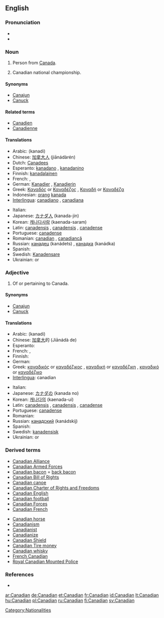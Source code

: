 {{see|canadian}}
==English==

===Pronunciation===
* {{IPA|/kəˈneɪdɪən/}}
* {{SAMPA|k@"neIdI@n}}

===Noun===
{{en-noun}}

# Person from [[Canada]].
# {{informal}} {{sport}} Canadian national championship.

====Synonyms====
* [[Canajun]]
* [[Canuck]]

====Related terms====
* [[Canadien]]
* [[Canadienne]]

====Translations====
{{top}}
* Arabic: {{Arab|[[كندي]]}} (kanadi)
* Chinese: [[加拿大人]] (jiānádàrén)
* Dutch: [[Canadees]]
* Esperanto: [[kanadano]] {{m}}, [[kanadanino]] {{f}}
* Finnish: [[Kanada|kanada]][[-lainen|lainen]]
* French: {{t+|fr|Canadien|m}}, {{t-|fr|Canadienne|f}}
* German: [[Kanadier]] {{m}}, [[Kanadierin]]  {{f}}
* Greek: [[Καναδός]] or [[Καναδέζος]] {{m}}, [[Καναδή]] or [[Καναδέζα]] {{f}}
* Indonesian: [[orang]] [[kanada]]
* [[Interlingua]]: [[canadiano]] {{m}}, [[canadiana]] {{f}}
{{mid}}
* Italian: {{t-|it|canadese}}
* Japanese: [[カナダ]][[人]] (kanada-jin)
* Korean: [[캐나다]][[사람]] (kaenada-saram)
* Latin: [[canadensis]] {{m}}, [[canadensis]] {{f}}, [[canadense]] {{n}}
* Portuguese: [[canadense]] {{m|f}}
* Romanian: [[canadian]] {{m}}, [[canadiancă]] {{f}}
* Russian: [[канадец]] (kanádets) {{m}}, [[канадка]] (kanádka) {{f}}
* Spanish: {{t+|es|canadiense|m|f}}
* Swedish: [[Kanadensare]]
* Ukrainian: {{t-|uk|канадець|m|tr=kanádec’|sc=Cyrl|xs=Ukrainian}} or {{t-|uk|канадієць|m|tr=kanadíjec’|sc=Cyrl|xs=Ukrainian}}
{{bottom}}

===Adjective===
{{en-adj}}

# Of or pertaining to Canada.

====Synonyms====
* [[Canajun]]
* [[Canuck]]

====Translations====
{{top}}
* Arabic: {{Arab|[[كندي]]}} (kanadi)
* Chinese: [[加拿大]]的 (Jiānádà de)
* Esperanto: {{t-|eo|kanada|xs=Esperanto}}
* French: {{t+|fr|canadien|m}}, {{t+|fr|canadienne|f}}
* Finnish: {{t+|fi|kanadalainen}}
* German: {{t+|de|kanadisch}}
* Greek: [[καναδικός]] or [[καναδέζικος]] {{m}}, [[καναδική]] or [[καναδέζικη]] {{f}}, [[καναδικό]] or [[καναδέζικο]] {{n}}
* [[Interlingua]]: canadian
{{mid}}
* Italian: {{t-|it|canadese}}
* Japanese: [[カナダ]]の (kanada no)
* Korean: [[캐나다]]의 (kaenada-ui)
* Latin: [[canadensis]] {{m}}, [[canadensis]] {{f}}, [[canadense]] {{n}}
* Portuguese: [[canadense]] {{m|f}}
* Romanian: {{t-|ro|canadian}}
* Russian: [[канадский]] (kanádskij)
* Spanish: {{t+|es|canadiense}}
* Swedish: [[kanadensisk]]
* Ukrainian: {{t-|uk|канадський|m|tr=kanáds’kyj|sc=Cyrl|xs=Ukrainian}} or {{t-|uk|канадійський|m|tr=kanadíjs’kyj|sc=Cyrl|xs=Ukrainian}}
{{bottom}}

[[Category:Nationalities]]

===Derived terms===
{{rel-top3|Derived terms}}
* [[Canadian Alliance]]
* [[Canadian Armed Forces]]
* [[Canadian bacon]] = [[back bacon]]
* [[Canadian Bill of Rights]]
* [[Canadian canoe]]
* [[Canadian Charter of Rights and Freedoms]]
* [[Canadian English]]
* [[Canadian football]]
* [[Canadian Forces]]
* [[Canadian French]]
{{rel-mid3}}
* [[Canadian horse]]
* [[Canadianism]]
* [[Canadianist]]
* [[Canadianize]]
* [[Canadian Shield]]
* [[Canadian Tire money]]
* [[Canadian whisky]]
* [[French Canadian]]
* [[Royal Canadian Mounted Police]]
{{rel-bottom}}

=== References ===
* {{R:Canadian Oxford 2004}}

[[ar:Canadian]]
[[de:Canadian]]
[[et:Canadian]]
[[fr:Canadian]]
[[id:Canadian]]
[[lt:Canadian]]
[[hu:Canadian]]
[[pl:Canadian]]
[[ru:Canadian]]
[[fi:Canadian]]
[[sv:Canadian]]